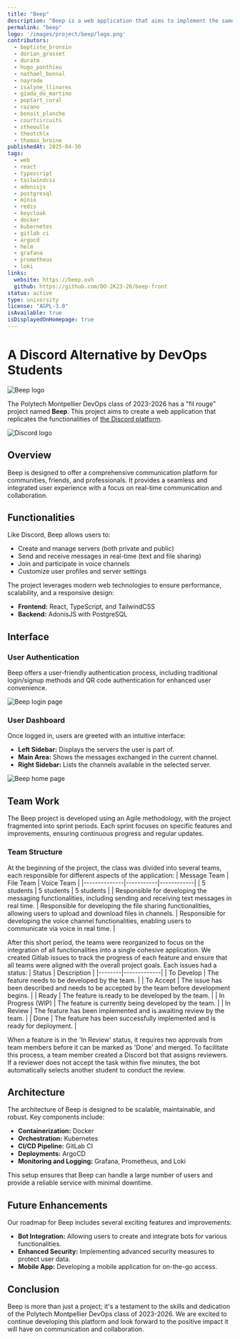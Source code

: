```yaml
---
title: "Beep"
description: "Beep is a web application that aims to implement the same functionalities as the Discord platform. This project is being developed by the entire DevOps class of 2023-2026 at Polytech Montpellier."
permalink: "beep"
logo: '/images/project/beep/logo.png'
contributors:
  - baptiste_bronsin
  - dorian_grasset
  - duratm
  - hugo_ponthieu
  - nathael_bonnal
  - nayrode
  - isalyne_llinares
  - giada_de_martino
  - poptart_coral
  - razano
  - benoit_planche
  - courtcircuits
  - stheoulle
  - theotchlx
  - thomas_broine
publishedAt: 2025-04-30
tags:
  - web
  - react
  - typescript
  - tailwindcss
  - adonisjs
  - postgresql
  - minio
  - redis
  - keycloak
  - docker
  - kubernetes
  - gitlab ci
  - argocd
  - helm
  - grafana
  - prometheus
  - loki
links:
  website: https://beep.ovh
  github: https://github.com/DO-2K23-26/beep-front
status: active
type: university
license: "AGPL-3.0"
isAvailable: true
isDisplayedOnHomepage: true
---
```


# A Discord Alternative by DevOps Students
<img src="/images/project/beep/logo.png" alt="Beep logo" width={200}/>

The Polytech Montpellier DevOps class of 2023-2026 has a "fil rouge" project named **Beep**. This project aims to create a web application that replicates the functionalities of [the Discord platform](https://discord.com/).

<img src="https://upload.wikimedia.org/wikipedia/fr/4/4f/Discord_Logo_sans_texte.svg" alt="Discord logo" width={100} />

## Overview

Beep is designed to offer a comprehensive communication platform for communities, friends, and professionals. It provides a seamless and integrated user experience with a focus on real-time communication and collaboration.

## Functionalities

Like Discord, Beep allows users to:

- Create and manage servers (both private and public)
- Send and receive messages in real-time (text and file sharing)
- Join and participate in voice channels
- Customize user profiles and server settings

The project leverages modern web technologies to ensure performance, scalability, and a responsive design:

- **Frontend:** React, TypeScript, and TailwindCSS
- **Backend:** AdonisJS with PostgreSQL

## Interface

### User Authentication

Beep offers a user-friendly authentication process, including traditional login/signup methods and QR code authentication for enhanced user convenience.

<img src="/images/project/beep/login-page.png" alt="Beep login page" />

### User Dashboard

Once logged in, users are greeted with an intuitive interface:

- **Left Sidebar:** Displays the servers the user is part of.
- **Main Area:** Shows the messages exchanged in the current channel.
- **Right Sidebar:** Lists the channels available in the selected server.

<img src="/images/project/beep/server-page.png" alt="Beep home page" />

## Team Work

The Beep project is developed using an Agile methodology, with the project fragmented into sprint periods. Each sprint focuses on specific features and improvements, ensuring continuous progress and regular updates.

### Team Structure

At the beginning of the project, the class was divided into several teams, each responsible for different aspects of the application:
| Message Team | File Team | Voice Team |
|--------------|-----------|------------|
| 5 students | 5 students | 5 students |
| Responsible for developing the messaging functionalities, including sending and receiving text messages in real time. | Responsible for developing the file sharing functionalities, allowing users to upload and download files in channels. | Responsible for developing the voice channel functionalities, enabling users to communicate via voice in real time. |

After this short period, the teams were reorganized to focus on the integration of all functionalities into a single cohesive application. We created Gitlab issues to track the progress of each feature and ensure that all teams were aligned with the overall project goals. Each issues had a status:
| Status | Description |
|--------|-------------|
| To Develop | The feature needs to be developed by the team. |
| To Accept | The issue has been described and needs to be accepted by the team before development begins. |
| Ready | The feature is ready to be developed by the team. |
| In Progress (WIP) | The feature is currently being developed by the team. |
| In Review | The feature has been implemented and is awaiting review by the team. |
| Done | The feature has been successfully implemented and is ready for deployment. |

When a feature is in the 'In Review' status, it requires two approvals from team members before it can be marked as 'Done' and merged. To facilitate this process, a team member created a Discord bot that assigns reviewers. If a reviewer does not accept the task within five minutes, the bot automatically selects another student to conduct the review.

## Architecture

The architecture of Beep is designed to be scalable, maintainable, and robust. Key components include:

- **Containerization:** Docker
- **Orchestration:** Kubernetes
- **CI/CD Pipeline:** GitLab CI
- **Deployments:** ArgoCD
- **Monitoring and Logging:** Grafana, Prometheus, and Loki

This setup ensures that Beep can handle a large number of users and provide a reliable service with minimal downtime.

## Future Enhancements

Our roadmap for Beep includes several exciting features and improvements:

- **Bot Integration:** Allowing users to create and integrate bots for various functionalities.
- **Enhanced Security:** Implementing advanced security measures to protect user data.
- **Mobile App:** Developing a mobile application for on-the-go access.

## Conclusion

Beep is more than just a project; it's a testament to the skills and dedication of the Polytech Montpellier DevOps class of 2023-2026. We are excited to continue developing this platform and look forward to the positive impact it will have on communication and collaboration.